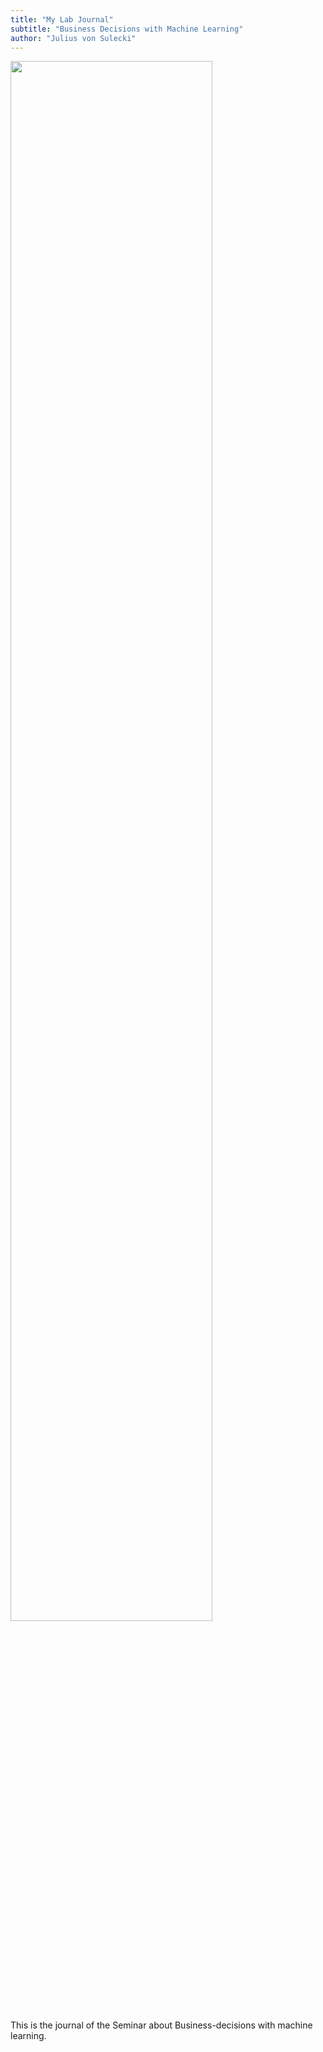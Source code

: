 ```yaml
---
title: "My Lab Journal"
subtitle: "Business Decisions with Machine Learning"
author: "Julius von Sulecki"
---
```


![](assets/logo/TIE_logo.svg){width=80% fig-align="center"}

This is the journal of the Seminar about Business-decisions with machine learning.